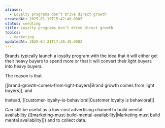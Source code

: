 ```yaml
---
aliases:
  - Loyalty programs don’t drive direct growth
createdAt: 2025-01-19T15:42:49.000Z
status: seedling
title: Loyalty programs don’t drive direct growth
topics:
  - marketing
updatedAt: 2025-04-21T17:30:45.000Z
---
```

Brands typically launch a loyalty program with the idea that it will either get their heavy buyers to spend more or that it will convert their light buyers into heavy buyers.

The reason is that

[[brand-growth-comes-from-light-buyers|Brand growth comes from light buyers]], and

Instead, [[customer-loyalty-is-behavioral|Customer loyalty is behavioral]].

Can still be useful as a low-cost advertising channel to build mental availability ([[marketing-must-build-mental-availability|Marketing must build mental availability]]) and to collect data.
